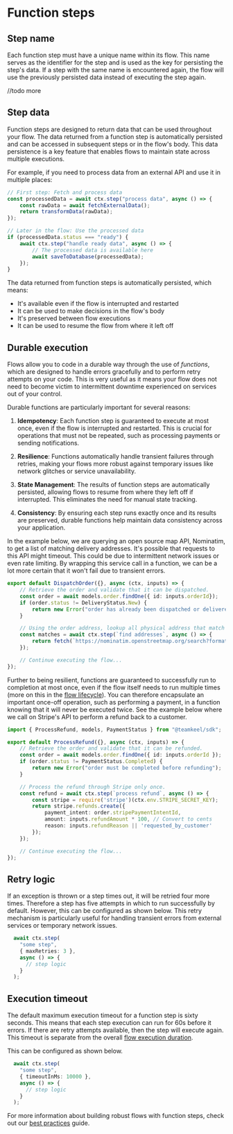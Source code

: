 # Function steps

## Step name

Each function step must have a unique name within its flow. This name serves as the identifier for the step and is used as the key for persisting the step's data. If a step with the same name is encountered again, the flow will use the previously persisted data instead of executing the step again.

//todo more

## Step data

Function steps are designed to return data that can be used throughout your flow. The data returned from a function step is automatically persisted and can be accessed in subsequent steps or in the flow's body. This data persistence is a key feature that enables flows to maintain state across multiple executions.

For example, if you need to process data from an external API and use it in multiple places:

```ts
// First step: Fetch and process data
const processedData = await ctx.step("process data", async () => {
    const rawData = await fetchExternalData();
    return transformData(rawData);
});

// Later in the flow: Use the processed data
if (processedData.status === "ready") {
    await ctx.step("handle ready data", async () => {
        // The processed data is available here
        await saveToDatabase(processedData);
    });
}
```

The data returned from function steps is automatically persisted, which means:
- It's available even if the flow is interrupted and restarted
- It can be used to make decisions in the flow's body
- It's preserved between flow executions
- It can be used to resume the flow from where it left off

## Durable execution

Flows allow you to code in a durable way through the use of *functions*, which are designed to handle errors gracefully and to perform retry attempts on your code. This is very useful as it means your flow does not need to become victim to intermittent downtime experienced on services out of your control.

Durable functions are particularly important for several reasons:

1. **Idempotency**: Each function step is guaranteed to execute at most once, even if the flow is interrupted and restarted. This is crucial for operations that must not be repeated, such as processing payments or sending notifications.

2. **Resilience**: Functions automatically handle transient failures through retries, making your flows more robust against temporary issues like network glitches or service unavailability.

3. **State Management**: The results of function steps are automatically persisted, allowing flows to resume from where they left off if interrupted. This eliminates the need for manual state tracking.

4. **Consistency**: By ensuring each step runs exactly once and its results are preserved, durable functions help maintain data consistency across your application.

In the example below, we are querying an open source map API, Nominatim, to get a list of matching delivery addresses. It's possible that requests to this API might timeout. This could be due to intermittent network issues or even rate limiting. By wrapping this service call in a function, we can be a lot more certain that it won't fail due to transient errors.

```ts
export default DispatchOrder({}, async (ctx, inputs) => {
    // Retrieve the order and validate that it can be dispatched.
    const order = await models.order.findOne({ id: inputs.orderId});
    if (order.status != DeliveryStatus.New) {
        return new Error("order has already been dispatched or delivered"); 
    }

    // Using the order address, lookup all physical address that match it.
    const matches = await ctx.step(`find addresses`, async () => {
        return fetch(`https://nominatim.openstreetmap.org/search?format=json&q=${encodeURIComponent(order.address)}`).then(res => res.json());
    });

    // Continue executing the flow...
});
```

Further to being resilient, functions are guaranteed to successfully run to completion at most once, even if the flow itself needs to run multiple times (more on this in the [flow lifecycle](/flows/writing-flows#flow-lifecycle)). You can therefore encapsulate an important once-off operation, such as performing a payment, in a function knowing that it will never be executed twice. See the example below where we call on Stripe's API to perform a refund back to a customer.

```ts
import { ProcessRefund, models, PaymentStatus } from "@teamkeel/sdk";

export default ProcessRefund({}, async (ctx, inputs) => {
    // Retrieve the order and validate that it can be refunded.
    const order = await models.order.findOne({ id: inputs.orderId });
    if (order.status != PaymentStatus.Completed) {
        return new Error("order must be completed before refunding"); 
    }

    // Process the refund through Stripe only once.
    const refund = await ctx.step(`process refund`, async () => {
        const stripe = require('stripe')(ctx.env.STRIPE_SECRET_KEY);
        return stripe.refunds.create({
            payment_intent: order.stripePaymentIntentId,
            amount: inputs.refundAmount * 100, // Convert to cents
            reason: inputs.refundReason || 'requested_by_customer'
        });
    });

    // Continue executing the flow...
});
```

## Retry logic

If an exception is thrown or a step times out, it will be retried four more times. Therefore a step has five attempts in which to run successfully by default. However, this can be configured as shown below. This retry mechanism is particularly useful for handling transient errors from external services or temporary network issues.

```ts
  await ctx.step(
    "some step", 
    { maxRetries: 3 }, 
    async () => {
      // step logic
    }
  );
```

## Execution timeout

The default maximum execution timeout for a function step is sixty seconds. This means that each step execution can run for 60s before it errors. If there are retry attempts available, then the step will execute again. This timeout is separate from the overall [flow execution duration](/flows/writing-flows#duration-of-execution).

This can be configured as shown below.

```ts
  await ctx.step(
    "some step", 
    { timeoutInMs: 10000 }, 
    async () => {
      // step logic
    }
  );
```

For more information about building robust flows with function steps, check out our [best practices](/flows/best-practices) guide.